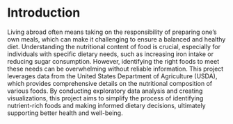 # Introduction
Living abroad often means taking on the responsibility of preparing one’s own meals, which can make it challenging to ensure a balanced and healthy diet. Understanding the nutritional content of food is crucial, especially for individuals with specific dietary needs, such as increasing iron intake or reducing sugar consumption. However, identifying the right foods to meet these needs can be overwhelming without reliable information. This project leverages data from the United States Department of Agriculture (USDA), which provides comprehensive details on the nutritional composition of various foods. By conducting exploratory data analysis and creating visualizations, this project aims to simplify the process of identifying nutrient-rich foods and making informed dietary decisions, ultimately supporting better health and well-being.